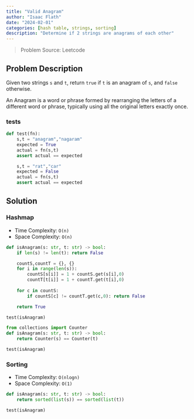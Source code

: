 ```yaml
---
title: "Valid Anagram"
author: "Isaac Flath"
date: "2024-02-01"
categories: [hash table, strings, sorting]
description: "Determine if 2 strings are anagrams of each other"
---
```


>Problem Source:  Leetcode

## Problem Description

Given two strings `s` and `t`, return `true` if `t` is an anagram of `s`, and `false` otherwise.

An Anagram is a word or phrase formed by rearranging the letters of a different word or phrase, typically using all the original letters exactly once.

### tests

```python
def test(fn):
    s,t = "anagram","nagaram"
    expected = True
    actual = fn(s,t)
    assert actual == expected 

    s,t = "rat","car"
    expected = False
    actual = fn(s,t)
    assert actual == expected 
```


## Solution

### Hashmap

+ Time Complexity: `O(n)`
+ Space Complexity: `O(n)`

```python
def isAnagram(s: str, t: str) -> bool:
    if len(s) != len(t): return False

    countS,countT = {}, {}
    for i in range(len(s)):
        countS[s[i]] = 1 + countS.get(s[i],0)
        countT[t[i]] = 1 + countT.get(t[i],0)
    
    for c in countS:
        if countS[c] != countT.get(c,0): return False

    return True

test(isAnagram)
```

```python
from collections import Counter
def isAnagram(s: str, t: str) -> bool:
    return Counter(s) == Counter(t)

test(isAnagram)
```

### Sorting

+ Time Complexity: `O(nlogn)`
+ Space Complexity: `O(1)`

```python
def isAnagram(s: str, t: str) -> bool:
    return sorted(list(s)) == sorted(list(t))

test(isAnagram)
```